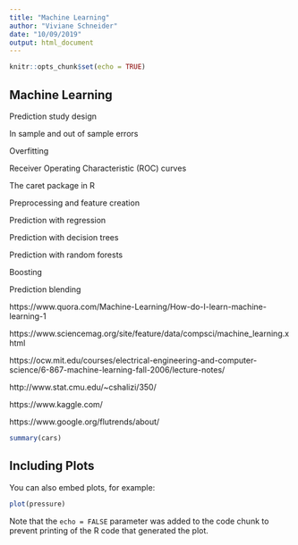 ```yaml
---
title: "Machine Learning"
author: "Viviane Schneider"
date: "10/09/2019"
output: html_document
---
```


```r
knitr::opts_chunk$set(echo = TRUE)
```

## Machine Learning

Prediction study design

In sample and out of sample errors

Overfitting

Receiver Operating Characteristic (ROC) curves

The caret package in R

Preprocessing and feature creation

Prediction with regression

Prediction with decision trees

Prediction with random forests

Boosting

Prediction blending

https://www.quora.com/Machine-Learning/How-do-I-learn-machine-learning-1

https://www.sciencemag.org/site/feature/data/compsci/machine_learning.xhtml

https://ocw.mit.edu/courses/electrical-engineering-and-computer-science/6-867-machine-learning-fall-2006/lecture-notes/

http://www.stat.cmu.edu/~cshalizi/350/

https://www.kaggle.com/

https://www.google.org/flutrends/about/
```r
summary(cars)
```

## Including Plots

You can also embed plots, for example:

```r
plot(pressure)
```

Note that the `echo = FALSE` parameter was added to the code chunk to prevent printing of the R code that generated the plot.
